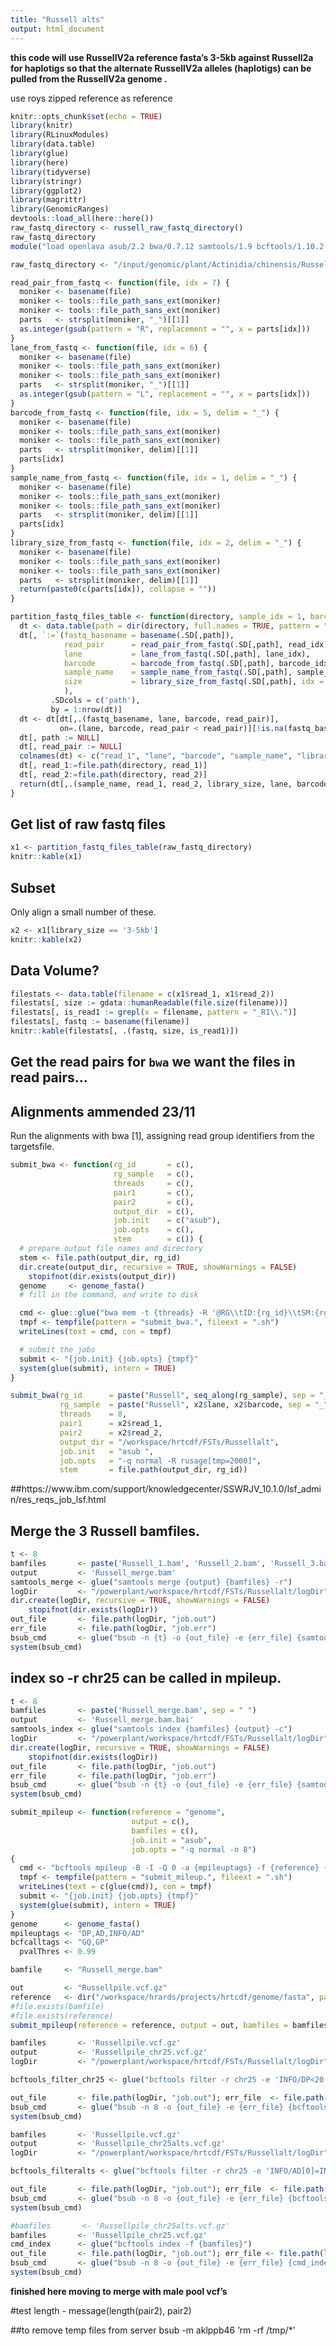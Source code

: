 ```yaml
---
title: "Russell alts"
output: html_document
---
```


**this code will use RussellV2a reference fasta's 3-5kb against Russell2a for haplotigs so that the alternate RussellV2a alleles (haplotigs) can be pulled from the RussellV2a genome .**

use roys zipped reference as reference
```r
knitr::opts_chunk$set(echo = TRUE)
library(knitr)
library(RLinuxModules)
library(data.table)
library(glue)
library(here)
library(tidyverse)
library(stringr)
library(ggplot2)
library(magrittr)
library(GenomicRanges)
devtools::load_all(here::here())
raw_fastq_directory <- russell_raw_fastq_directory()
raw_fastq_directory
module("load openlava asub/2.2 bwa/0.7.12 samtools/1.9 bcftools/1.10.2 vcftools")
```

```r
raw_fastq_directory <- "/input/genomic/plant/Actinidia/chinensis/Russell/Genome/Illumina/AGRF_CAGRF12782_C9EUNANXX"

read_pair_from_fastq <- function(file, idx = 7) {
  moniker <- basename(file)
  moniker <- tools::file_path_sans_ext(moniker)
  moniker <- tools::file_path_sans_ext(moniker)
  parts   <- strsplit(moniker, "_")[[1]]
  as.integer(gsub(pattern = "R", replacement = "", x = parts[idx]))
}
lane_from_fastq <- function(file, idx = 6) {
  moniker <- basename(file)
  moniker <- tools::file_path_sans_ext(moniker)
  moniker <- tools::file_path_sans_ext(moniker)
  parts   <- strsplit(moniker, "_")[[1]]
  as.integer(gsub(pattern = "L", replacement = "", x = parts[idx]))
}
barcode_from_fastq <- function(file, idx = 5, delim = "_") {
  moniker <- basename(file)
  moniker <- tools::file_path_sans_ext(moniker)
  moniker <- tools::file_path_sans_ext(moniker)
  parts   <- strsplit(moniker, delim)[[1]]
  parts[idx]
}
sample_name_from_fastq <- function(file, idx = 1, delim = "_") {
  moniker <- basename(file)
  moniker <- tools::file_path_sans_ext(moniker)
  moniker <- tools::file_path_sans_ext(moniker)
  parts   <- strsplit(moniker, delim)[[1]]
  parts[idx]
}
library_size_from_fastq <- function(file, idx = 2, delim = "_") {
  moniker <- basename(file)
  moniker <- tools::file_path_sans_ext(moniker)
  moniker <- tools::file_path_sans_ext(moniker)
  parts   <- strsplit(moniker, delim)[[1]]
  return(paste0(c(parts[idx]), collapse = ""))
}

partition_fastq_files_table <- function(directory, sample_idx = 1, barcode_idx = 5, lane_idx = 6, read_idx = 7) {
  dt <- data.table(path = dir(directory, full.names = TRUE, pattern = "\\.fastq\\.gz$"))  
  dt[, `:=`(fastq_basename = basename(.SD[,path]),
            read_pair      = read_pair_from_fastq(.SD[,path], read_idx),
            lane           = lane_from_fastq(.SD[,path], lane_idx),
            barcode        = barcode_from_fastq(.SD[,path], barcode_idx),
            sample_name    = sample_name_from_fastq(.SD[,path], sample_idx),
            size           = library_size_from_fastq(.SD[,path], idx = c(2,3))
            ),
         .SDcols = c('path'),
         by = 1:nrow(dt)]
  dt <- dt[dt[,.(fastq_basename, lane, barcode, read_pair)],
           on=.(lane, barcode, read_pair < read_pair)][!is.na(fastq_basename)]
  dt[, path := NULL]
  dt[, read_pair := NULL]
  colnames(dt) <- c("read_1", "lane", "barcode", "sample_name", "library_size", "read_2")
  dt[, read_1:=file.path(directory, read_1)]
  dt[, read_2:=file.path(directory, read_2)]
  return(dt[,.(sample_name, read_1, read_2, library_size, lane, barcode)])
}

```

## Get list of raw fastq files

```r
x1 <- partition_fastq_files_table(raw_fastq_directory)
knitr::kable(x1)
```

## Subset
Only align a small number of these.
```r
x2 <- x1[library_size == '3-5kb']
knitr::kable(x2)
```

## Data Volume?

```r
filestats <- data.table(filename = c(x1$read_1, x1$read_2))
filestats[, size := gdata::humanReadable(file.size(filename))]
filestats[, is_read1 := grepl(x = filename, pattern = "_R1\\.")]
filestats[, fastq := basename(filename)]
knitr::kable(filestats[, .(fastq, size, is_read1)])
```

## Get the read pairs for `bwa` we want the files in read pairs...
## Alignments ammended 23/11
Run the alignments with bwa [1], assigning read group identifiers from the targetsfile.
```r
submit_bwa <- function(rg_id       = c(),
                       rg_sample   = c(),
                       threads     = c(),
                       pair1       = c(),
                       pair2       = c(),
                       output_dir  = c(),
                       job.init    = c("asub"),
                       job.opts    = c(),
                       stem        = c()) {
  # prepare output file names and directory
  stem <- file.path(output_dir, rg_id)
  dir.create(output_dir, recursive = TRUE, showWarnings = FALSE)
    stopifnot(dir.exists(output_dir))
  genome     <- genome_fasta()
  # fill in the command, and write to disk

  cmd <- glue::glue("bwa mem -t {threads} -R '@RG\\tID:{rg_id}\\tSM:{rg_sample}' {genome} {pair1} {pair2} | samtools sort -l 9 -O bam -o {stem}.bam - && samtools index {stem}.bam")
  tmpf <- tempfile(pattern = "submit_bwa.", fileext = ".sh")
  writeLines(text = cmd, con = tmpf)

  # submit the jobs
  submit <- "{job.init} {job.opts} {tmpf}"
  system(glue(submit), intern = TRUE)
}

submit_bwa(rg_id      = paste("Russell", seq_along(rg_sample), sep = "_"),
           rg_sample  = paste("Russell", x2$lane, x2$barcode, sep = "_"),
           threads    = 8,
           pair1      = x2$read_1,
           pair2      = x2$read_2,
           output_dir = "/workspace/hrtcdf/FSTs/Russellalt",
           job.init   = "asub ",
           job.opts   = "-q normal -R rusage[tmp=2000]",   
           stem       = file.path(output_dir, rg_id))

```
##https://www.ibm.com/support/knowledgecenter/SSWRJV_10.1.0/lsf_admin/res_reqs_job_lsf.html

## Merge the 3 Russell bamfiles.
```r
t <- 8
bamfiles       <- paste('Russell_1.bam', 'Russell_2.bam', 'Russell_3.bam', sep = " ")
output         <- 'Russell_merge.bam'
samtools_merge <- glue("samtools merge {output} {bamfiles} -r")
logDir         <- "/powerplant/workspace/hrtcdf/FSTs/Russellalt/logDir"
dir.create(logDir, recursive = TRUE, showWarnings = FALSE)
    stopifnot(dir.exists(logDir))
out_file       <- file.path(logDir, "job.out")
err_file       <- file.path(logDir, "job.err")
bsub_cmd       <- glue("bsub -n {t} -o {out_file} -e {err_file} {samtools_merge}")
system(bsub_cmd)
```
## index so -r chr25 can be called in mpileup. 
```r
t <- 8
bamfiles       <- paste('Russell_merge.bam', sep = " ")
output         <- 'Russell_merge.bam.bai'
samtools_index <- glue("samtools index {bamfiles} {output} -c")
logDir         <- "/powerplant/workspace/hrtcdf/FSTs/Russellalt/logDir"
dir.create(logDir, recursive = TRUE, showWarnings = FALSE)
    stopifnot(dir.exists(logDir))
out_file       <- file.path(logDir, "job.out")
err_file       <- file.path(logDir, "job.err")
bsub_cmd       <- glue("bsub -n {t} -o {out_file} -e {err_file} {samtools_index}")
system(bsub_cmd)
```

```r
submit_mpileup <- function(reference = "genome", 
                           output = c(), 
                           bamfiles = c(), 
                           job.init = "asub", 
                           job.opts = "-q normal -n 8")
{
  cmd <- "bcftools mpileup -B -I -Q 0 -a {mpileuptags} -f {reference} {bamfile} | bcftools call -f {bcfcalltags} -p {pvalThres} -m -A -Oz -o {output} && bcftools index {output}"
  tmpf <- tempfile(pattern = "submit_mileup.", fileext = ".sh")
  writeLines(text = c(glue(cmd)), con = tmpf)
  submit <- "{job.init} {job.opts} {tmpf}"
  system(glue(submit), intern = TRUE)
}
genome      <- genome_fasta()
mpileuptags <- "DP,AD,INFO/AD"
bcfcalltags <- "GQ,GP"
  pvalThres <- 0.99

bamfile     <- "Russell_merge.bam"

out         <- "Russellpile.vcf.gz"
reference   <- dir("/workspace/hrards/projects/hrtcdf/genome/fasta", pattern = ".*\\.gz$", full.names = TRUE)
#file.exists(bamfile)
#file.exists(reference)
submit_mpileup(reference = reference, output = out, bamfiles = bamfiles)
```

```r
bamfiles       <- 'Russellpile.vcf.gz'
output         <- 'Russellpile_chr25.vcf.gz'
logDir         <- "/powerplant/workspace/hrtcdf/FSTs/Russellalt/logDir"

bcftools_filter_chr25 <- glue("bcftools filter -r chr25 -e 'INFO/DP<20 || INFO/DP>200 || QUAL<=20' {bamfiles} -Oz -o {output}")

out_file       <- file.path(logDir, "job.out"); err_file  <- file.path(logDir, "job.err")
bsub_cmd       <- glue("bsub -n 8 -o {out_file} -e {err_file} {bcftools_filter_chr25}")
system(bsub_cmd)
```

```r
bamfiles       <- 'Russellpile.vcf.gz'
output         <- 'Russellpile_chr25alts.vcf.gz'
logDir         <- "/powerplant/workspace/hrtcdf/FSTs/Russellalt/logDir"

bcftools_filteralts <- glue("bcftools filter -r chr25 -e 'INFO/AD[0]=INFO/AD[1] || INFO/DP<30 || INFO/DP>120 || QUAL<=20 || INFO/INDEL=1' -g9 -G9 {bamfiles}  -Oz -o {output}")

out_file       <- file.path(logDir, "job.out"); err_file  <- file.path(logDir, "job.err")
bsub_cmd       <- glue("bsub -n 8 -o {out_file} -e {err_file} {bcftools_filteralts}")
system(bsub_cmd)
```

```r
#bamfiles       <- 'Russellpile_chr25alts.vcf.gz'
bamfiles       <- 'Russellpile_chr25.vcf.gz'
cmd_index      <- glue("bcftools index -f {bamfiles}")
out_file       <- file.path(logDir, "job.out"); err_file <- file.path(logDir, "job.err")
bsub_cmd       <- glue("bsub -n 8 -o {out_file} -e {err_file} {cmd_index}")
system(bsub_cmd)
```

**finished here moving to merge with male pool vcf's**

#test length - message(length(pair2), pair2)

##to remove temp files from server bsub -m aklppb46  'rm -rf /tmp/*'
